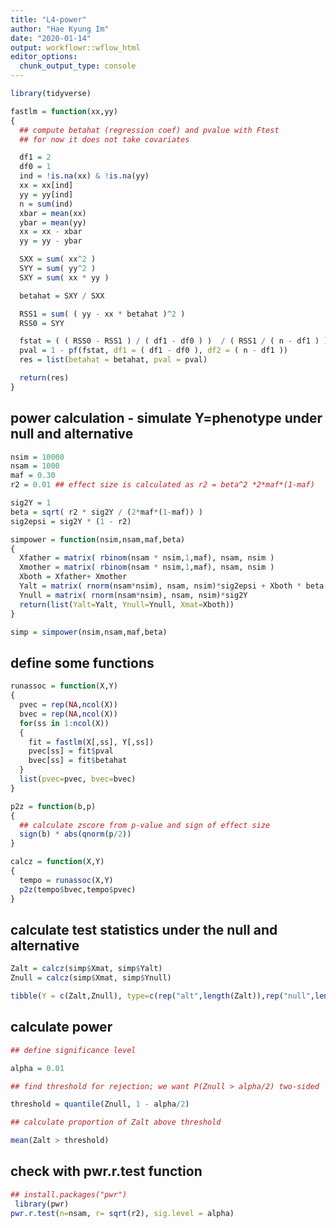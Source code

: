```yaml
---
title: "L4-power"
author: "Hae Kyung Im"
date: "2020-01-14"
output: workflowr::wflow_html
editor_options:
  chunk_output_type: console
---
```


```r
library(tidyverse)
```

```r

fastlm = function(xx,yy)
{
  ## compute betahat (regression coef) and pvalue with Ftest
  ## for now it does not take covariates

  df1 = 2
  df0 = 1
  ind = !is.na(xx) & !is.na(yy)
  xx = xx[ind]
  yy = yy[ind]
  n = sum(ind)
  xbar = mean(xx)
  ybar = mean(yy)
  xx = xx - xbar
  yy = yy - ybar

  SXX = sum( xx^2 )
  SYY = sum( yy^2 )
  SXY = sum( xx * yy )

  betahat = SXY / SXX

  RSS1 = sum( ( yy - xx * betahat )^2 )
  RSS0 = SYY

  fstat = ( ( RSS0 - RSS1 ) / ( df1 - df0 ) )  / ( RSS1 / ( n - df1 ) )
  pval = 1 - pf(fstat, df1 = ( df1 - df0 ), df2 = ( n - df1 ))
  res = list(betahat = betahat, pval = pval)

  return(res)
}

```

## power calculation - simulate Y=phenotype under null and alternative

```r

nsim = 10000
nsam = 1000
maf = 0.30
r2 = 0.01 ## effect size is calculated as r2 = beta^2 *2*maf*(1-maf)

sig2Y = 1
beta = sqrt( r2 * sig2Y / (2*maf*(1-maf)) )
sig2epsi = sig2Y * (1 - r2)

simpower = function(nsim,nsam,maf,beta)
{
  Xfather = matrix( rbinom(nsam * nsim,1,maf), nsam, nsim )
  Xmother = matrix( rbinom(nsam * nsim,1,maf), nsam, nsim )
  Xboth = Xfather+ Xmother
  Yalt = matrix( rnorm(nsam*nsim), nsam, nsim)*sig2epsi + Xboth * beta
  Ynull = matrix( rnorm(nsam*nsim), nsam, nsim)*sig2Y
  return(list(Yalt=Yalt, Ynull=Ynull, Xmat=Xboth))
}

simp = simpower(nsim,nsam,maf,beta)


```

## define some functions

```r

runassoc = function(X,Y)
{
  pvec = rep(NA,ncol(X))
  bvec = rep(NA,ncol(X))
  for(ss in 1:ncol(X))
  {
    fit = fastlm(X[,ss], Y[,ss])
    pvec[ss] = fit$pval  
    bvec[ss] = fit$betahat
  }
  list(pvec=pvec, bvec=bvec)
}

p2z = function(b,p)
{
  ## calculate zscore from p-value and sign of effect size
  sign(b) * abs(qnorm(p/2))
}

calcz = function(X,Y)
{
  tempo = runassoc(X,Y)
  p2z(tempo$bvec,tempo$pvec)
}


```

## calculate test statistics under the null and alternative

```r

Zalt = calcz(simp$Xmat, simp$Yalt)
Znull = calcz(simp$Xmat, simp$Ynull)

tibble(Y = c(Zalt,Znull), type=c(rep("alt",length(Zalt)),rep("null",length(Znull))) ) %>% ggplot(aes(Y,fill=type)) + geom_density(color=NA,alpha=0.6) + theme_bw(base_size = 15)

```

## calculate power

```r

## define significance level

alpha = 0.01

## find threshold for rejection; we want P(Znull > alpha/2) two-sided

threshold = quantile(Znull, 1 - alpha/2)

## calculate proportion of Zalt above threshold

mean(Zalt > threshold)


```

## check with pwr.r.test function

```r

## install.packages("pwr")
 library(pwr)
pwr.r.test(n=nsam, r= sqrt(r2), sig.level = alpha)

```


